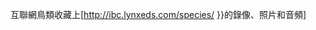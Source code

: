 互聯網鳥類收藏上[http://ibc.lynxeds.com/species/{{{1}}} {{{2|{{PAGENAME}}}}}的錄像、照片和音頻]<noinclude>
{{documentation}}
</noinclude>